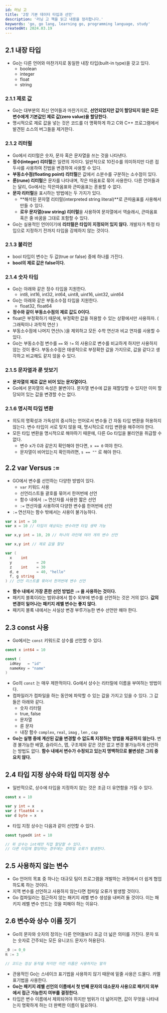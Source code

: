 ```yaml
---
id: 러닝 고
title: '2장 기본 데이터 타입과 선언'
description: '러닝 고 책을 읽고 내용을 정리합니다.'
keywords: 'go, go lang, learning go, programming language, study'
createdAt: 2024.03.19
---
```


## 2.1 내장 타입

- Go는 다른 언어와 마찬가지로 동일한 내장 타입(built-in type)을 갖고 있다.
  - boolean
  - integer
  - float
  - string

### 2.1.1 제로 값

- Go는 대부분의 최신 언어들과 마찬가지로, **선언되었지만 값이 할당되지 않은 모든 변수에게 기본값인 제로 값(zero value)을 할당한다.**
- 명시적으로 제로 값을 넣는 것은 코드를 더 명확하게 하고 C와 C++ 프로그램에서 발견된 소스의 버그들을 제거한다.

### 2.1.2 리터럴

- Go에서 리터럴은 숫자, 문자 혹은 문자열을 쓰는 것을 나타낸다.
- **정수(integer) 리터럴**은 일련의 자이다. 일반적으로 10진수를 의미하지만 다른 접두사를 사용하여 진법을 변경하여 사용할 수 있다.
- **부동소수점(floating point) 리터럴**은 값에서 소분수를 구분하는 소수점이 있다.
- **룬(rune) 리터럴**은 문자를 나타내며, 작은 따옴표로 묶어 사용한다. 다른 언어들과는 달리, Go에서는 작은따옴표와 큰따옴표는 혼용할 수 없다.
- **문자 리터럴**을 표시하는 방법에는 두 가지가 있다.
  - **해석된 문자열 리터럴(interpreted string literal)**로 큰따옴표를 사용해서 만들 수 있다.
  - **로우 문자열(raw string) 리터럴**을 사용하여 문자열에서 역슬래시, 큰따옴표 혹은 줄 바꿈을 그대로 포함할 수 있다.
- Go는 실용적인 언어이기에 **리터럴은 타입이 지정되어 있지 않다.** 개발자가 특정 타입으로 지정하기 전까지 타입을 강제하지 않는 것이다.

### 2.1.3 불리언

- bool 타입이 변수는 두 값(true or false) 중에 하나를 가진다.
- **bool의 제로 값은 false이다.**

### 2.1.4 숫자 타입

- Go는 아래와 같은 정수 타입을 지원한다.
  - int8, int16, int32, int64, uint8, uint16, uint32, uint64
- Go는 아래와 같은 부동소수점 타입을 지원한다.
  - float32, float64
- **정수와 같이 부동소수점의 제로 값도 0이다.**
- float은 부정확하기 때문에, 부정확한 값을 허용할 수 있는 상황에서만 사용하자. ( 그래픽이나 과학적 연산 )
- 부동소수점에 나머지 연산(`%` )을 제외하고 모든 수학 연산과 비교 연자를 사용할 수 있다.
- Go는 부동소수점 변수를 `==` 와 `!=` 의 사용으로 변수를 비교하게 하지만 사용하지 않는 것이 좋다.
  부동소수점은 태생적으로 부정확한 값을 가지므로, 값을 같다고 생각하고 비교해도 같지 않을 수 있다.

### 2.1.5 문자열과 룬 맛보기

- **문자열의 제로 값은 비어 있는 문자열이다.**
- Go에서 문자열의 속성은 불변이다. 문자열 변수에 값을 재할당할 수 있지만 이미 할당되어 있는 값을 변경할 수는 없다.

### 2.1.6 명시적 타입 변환

- 의도의 명확성과 가독성의 중시하는 언어로서 변수들 간 자동 타입 변환을 허용하지 않는다. 변수 타입이 서로 맞지 않을 때, 명시적으로 타입 변환을 해주어야 한다.
- 모든 타입 변환을 명시적으로 해야하기 때문에, 다른 Go 타입을 불리언을 취급할 수 없다.
  - 변수 x가 0과 같은지 확인해야 한다면, `x == 0` 여야 한다.
  - 문자열이 비어있는지 확인하려면, `s == ""` 로 해야 한다.

## 2.2 var Versus :=

- GO에서 변수를 선언하는 다양한 방법이 있다.
  - `var` 키워드 사용
  - 선언리스트들 괄호를 묶어서 한꺼번에 선언
  - 함수 내에서 `:=` 연산자를 사용한 짧은 선언
  - `:=` 연산자를 사용하여 다양한 변수를 한꺼번에 선언
- `:=` 연산자는 함수 밖에서는 사용이 불가능하다.

```go
var x int = 10
var x = 10 // 타입이 예상되는 변수라면 타입 생략 가능

var x,y int = 10, 20 // 하나의 라인에 여러 개의 변수 선언

var x,y int // 제로 값을 할당

var (
  x    int
  y           = 20
  z    int    = 30
  d, e        = 40, "hello"
  f, g string
) // 선언 리스트를 묶어서 한꺼번에 변수 선언
```

- **함수 내에서 가장 흔한 선언 방법은 `:=` 을 사용하는 것이다.**
- 패키지 블록이라는 범위내에서 함수 외부에 변수를 선언하는 것은 거의 없다. **값의 변경이 일어나는 패키지 레벨 변수는 좋지 않다.**
- 패키지 블록 내에서는 사실상 변경 부루가능한 변수 선언만 해야 한다.

## 2.3 const 사용

- Go에서는 `const` 키워드로 상수를 선언할 수 있다.

```go
const x int64 = 10

const (
  idKey   = "id"
  nameKey = "name"
)
```

- Go의 `const` 는 매우 제한적이다. Go에서 상수는 리터럴에 이름을 부여하는 방법이다.
- 컴파일러가 컴파일을 하는 동안에 파악할 수 있는 값을 가지고 있을 수 있다. 그 값들은 아래와 같다.
  - 숫자 리터럴
  - true, false
  - 문자열
  - 룬 문자
  - 내장 함수 `complex`, `real`, `imag` , `len` , `cap`
- **Go는 실행 중에 계산된 값을 변경할 수 없도록 지정하는 방법을 제공하지 않는다.** 변경 불가능한 배열, 슬라이스, 맵, 구조체와 같은 것은 없고 변경 불가능하게 선언하는 방법도 없다. **함수 내에서 변수가 수정되고 있는지 명백하므로 불변성은 그리 중요치 않다.**

## 2.4 타입 지정 상수와 타입 미지정 상수

- 일반적으로, 상수에 타입을 지정하지 않는 것은 조금 더 유연함을 가질 수 있다.

```go
const x = 10

var y int = x
var z float64 = x
var d byte = x
```

- 타입 지정 상수는 다음과 같이 선언할 수 있다.

```go
const typedX int = 10

// 위 상수는 int에만 직접 할당할 수 있다.
// 다른 타입에 할당하는 경우에는 컴파일 오류가 발생한다.
```

## 2.5 사용하지 않는 변수

- Go 언어의 목표 중 하나는 대규모 팀이 프로그램을 개발하는 과정에서 더 쉽게 협업하도록 하는 것이다.
- 지역 변수를 선언하고 사용하지 않는다면 컴파일 오류가 발생할 것이다.
- Go 컴파일러는 접근하지 않는 패키지 레벨 변수 생성을 내버려 둘 것이다. 이는 패키지 레벨 변수 만드는 것을 피해야 하는 이유다.

## 2.6 변수와 상수 이름 짓기

- Go의 문자와 숫자의 정의는 다른 언어들보다 조금 더 넓은 의미를 가진다. 문자 또는 숫자로 간주되는 모든 유니코드 문자가 허용된다.

```go
_0 := 0_0
π := 3

// 코드는 정상 동작을 하지만 이런 이름은 사용하지는 말자
```

- 관용적인 Go는 스네이크 표기법을 사용하지 않기 때문에 밑줄 사용은 드물다. 카멜 표기법을 사용한다.
- **Go는 패키지 레벨 선언의 이름에서 첫 번째 문자의 대소문자 사용으로 패키지 외부에서 접근 가능한지 여부를 결정한다.**
- 타입은 변수 이름에서 제외되어야 하지만 범위가 더 넓어지면, 값이 무엇을 나타내는지 명확하게 하는 더 완벽한 이름이 필요하다.
